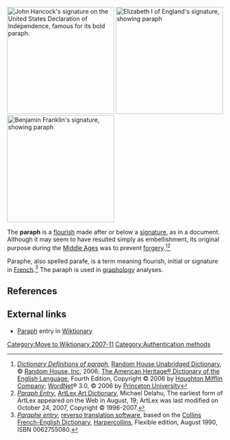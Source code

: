[[Image:JohnHancockSignature.jpg|thumb|right|250px|[[John Hancock]]'s [[signature]] on the [[United States Declaration of Independence]], famous for its bold paraph.<ref>The final "k" in [[John Hancock]]'s famous signature on the [[United States| US]] [[Declaration of Independence]] loops back to underline his name. This is called a flourish or a paraph.</ref>]] 
[[Image:Autograph of Elizabeth I of England (from Nordisk familjebok).png|right|thumb|250px|[[Elizabeth I of England]]'s [[signature]], showing paraph]]
[[Image:Autograph of Benjamin Franklin (from Nordisk familjebok).png|right|thumb|250px|[[Benjamin Franklin]]'s [[signature]], showing paraph]]

The '''paraph''' is a [[wiktionary:flourish|flourish]] made after or below a [[signature]], as in a document. Although it may seem to have resulted simply as embellishment, its original purpose during the [[Middle Ages]] was to prevent [[forgery]].<ref> [http://dictionary.reference.com/browse/paraph ''Dictionary Definitions of paraph''], [[Random House Unabridged Dictionary]], © [[Random House, Inc]], 2006; [[The American Heritage® Dictionary of the English Language]], Fourth Edition, Copyright © 2006 by [[Houghton Mifflin Company]]; [[WordNet]]® 3.0, © 2006 by [[Princeton University]]</ref><ref>[http://artlex.com/ArtLex/P.html#anchor5714739/ ''Paraph Entry''], [http://artlex.com/ ArtLex Art Dictionary],  Michael Delahu, The earliest form of ArtLex appeared on the Web in August, 19; ArtLex was last modified on October 24, 2007, Copyright © 1996-2007.</ref>

Paraphe, also spelled parafe, is a term meaning flourish, initial or signature in [[French language|French]].<ref>[http://dictionary.reverso.net/french-english/paraphe ''Paraphe entry''], [http://dictionary.reverso.net/ reverso translation software], based on the [[Collins-Robert French Dictionary|Collins French-English Dictionary]], [[Harpercollins]], Flexible edition, August 1990, 
ISBN 0062755080.</ref> The paraph is used in [[graphology]] analyses.




==References==
<references/>
 

==External links==
*[[wiktionary:paraph|Paraph]] entry in [[Wiktionary]]

[[Category:Move to Wiktionary 2007-11]]

[[Category:Authentication methods]]